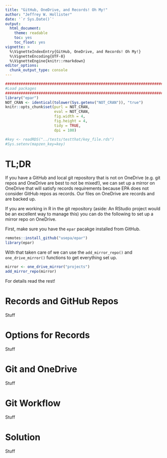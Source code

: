 ```yaml
---
title: "GitHub, OneDrive, and Records! Oh My!"
author: "Jeffrey W. Hollister"
date: '`r Sys.Date()`'
output:
  html_document:
    theme: readable
    toc: yes
    toc_float: yes
vignette: >
  %\VignetteIndexEntry{GitHub, OneDrive, and Records! Oh My!} 
  %\VignetteEncoding{UTF-8}
  %\VignetteEngine{knitr::rmarkdown} 
editor_options: 
  chunk_output_type: console
---
```



```r
################################################################################
#Load packages
################################################################################
library("epar")
NOT_CRAN <- identical(tolower(Sys.getenv("NOT_CRAN")), "true")
knitr::opts_chunk$set(purl = NOT_CRAN, 
                      eval = NOT_CRAN,
                      fig.width = 4, 
                      fig.height = 4, 
                      tidy = TRUE,
                      dpi = 100)
```

```r
#key <- readRDS("../tests/testthat/key_file.rds")
#Sys.setenv(mapzen_key=key)
```

# TL;DR

If you have a GitHub and local git repository that is not on OneDrive (e.g. git repos and OneDrive are best to not be mixed!), we can set up a mirror on OneDrive that will satisfy records requirements because EPA does not consider GitHub repos as records.  Our files on OneDrive are records and are backed up.  

If you are working in R in the git repository (aside: An RStudio project would be an excellent way to manage this) you can do the following to set up a mirror repo on OneDrive.

First, make sure you have the `epar` pacakge installed from GitHub.

```r
remotes::install_github("usepa/epar")
library(epar)
```

With that taken care of we can use the `add_mirror_repo()` and `one_drive_mirror()` functions to get everything set up.

```r
mirror <- one_drive_mirror("projects")
add_mirror_repo(mirror)
```

For details read the rest!

# Records and GitHub Repos

Stuff

# Options for Records

Stuff

# Git and OneDrive

Stuff

# Git Workflow

Stuff

# Solution

Stuff
